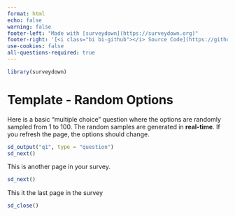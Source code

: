 ```yaml
---
format: html
echo: false
warning: false
footer-left: "Made with [surveydown](https://surveydown.org)"
footer-right: '[<i class="bi bi-github"></i> Source Code](https://github.com/surveydown-dev/templates)'
use-cookies: false
all-questions-required: true
---
```


```r
library(surveydown)
```

::: {.sd_page id=welcome}

# Template - Random Options

Here is a basic "multiple choice" question where the options are randomly sampled from 1 to 100. The random samples are generated in **real-time**. If you refresh the page, the options should change.

```r
sd_output("q1", type = "question")
sd_next()
```

:::

::: {.sd_page id=page2}

This is another page in your survey.
```r
sd_next()
```

:::

::: {.sd_page id=end}

This it the last page in the survey

```r
sd_close()
```

:::
